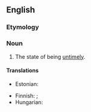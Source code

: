 ==English==

===Etymology===
{{suffix|en|untimely|ness}}

===Noun===
{{en-noun|-|es}}

# The state of being [[untimely]].

====Translations====
{{trans-top|state of being untimely}}
* Estonian: {{t|et|ajakohatus}}
{{trans-mid}}
* Finnish: {{t+|fi|huono}} {{t+|fi|ajoitus}}; {{t|fi|ennenaikaisuus}}
* Hungarian: {{t|hu|időszerűtlenség}}
{{trans-bottom}}